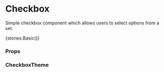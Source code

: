 
<Meta title="Core" component={Checkbox} />

# Checkbox

Simple checkbox component which allows users to select options from a set.

<Preview withToolbar>
    <Story name="Checkbox">{stories.Basic()}</Story>
</Preview>

### Props

<Props of={Checkbox} />

### CheckboxTheme

<Props of={stories.ThemeInterface} />

